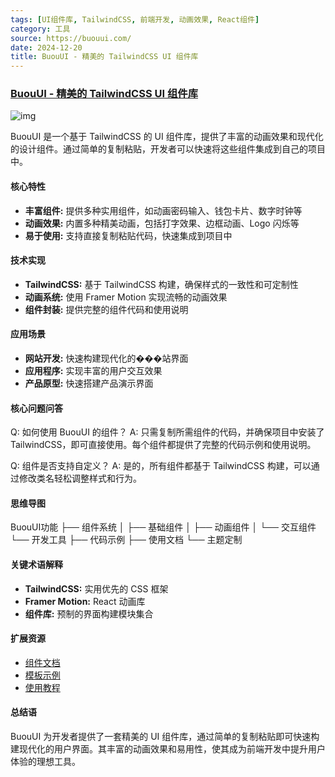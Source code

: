 ```yaml
---
tags: [UI组件库, TailwindCSS, 前端开发, 动画效果, React组件]
category: 工具
source: https://buouui.com/
date: 2024-12-20
title: BuouUI - 精美的 TailwindCSS UI 组件库
---
```


### [BuouUI - 精美的 TailwindCSS UI 组件库](https://buouui.com/)

![img](https://img.mengpeng.tech/i/2024/12/20/6765096d84059.webp)

BuouUI 是一个基于 TailwindCSS 的 UI 组件库，提供了丰富的动画效果和现代化的设计组件。通过简单的复制粘贴，开发者可以快速将这些组件集成到自己的项目中。

#### 核心特性

- **丰富组件:** 提供多种实用组件，如动画密码输入、钱包卡片、数字时钟等
- **动画效果:** 内置多种精美动画，包括打字效果、边框动画、Logo 闪烁等
- **易于使用:** 支持直接复制粘贴代码，快速集成到项目中

#### 技术实现

- **TailwindCSS:** 基于 TailwindCSS 构建，确保样式的一致性和可定制性
- **动画系统:** 使用 Framer Motion 实现流畅的动画效果
- **组件封装:** 提供完整的组件代码和使用说明

#### 应用场景

- **网站开发:** 快速构建现代化的���站界面
- **应用程序:** 实现丰富的用户交互效果
- **产品原型:** 快速搭建产品演示界面

#### 核心问题问答

Q: 如何使用 BuouUI 的组件？
A: 只需复制所需组件的代码，并确保项目中安装了 TailwindCSS，即可直接使用。每个组件都提供了完整的代码示例和使用说明。

Q: 组件是否支持自定义？
A: 是的，所有组件都基于 TailwindCSS 构建，可以通过修改类名轻松调整样式和行为。

#### 思维导图
BuouUI功能
├── 组件系统
│   ├── 基础组件
│   ├── 动画组件
│   └── 交互组件
└── 开发工具
    ├── 代码示例
    ├── 使用文档
    └── 主题定制

#### 关键术语解释

- **TailwindCSS:** 实用优先的 CSS 框架
- **Framer Motion:** React 动画库
- **组件库:** 预制的界面构建模块集合

#### 扩展资源

- [组件文档](https://buouui.com/components)
- [模板示例](https://buouui.com/templates)
- [使用教程](https://buouui.com/docs)

#### 总结语

BuouUI 为开发者提供了一套精美的 UI 组件库，通过简单的复制粘贴即可快速构建现代化的用户界面。其丰富的动画效果和易用性，使其成为前端开发中提升用户体验的理想工具。 